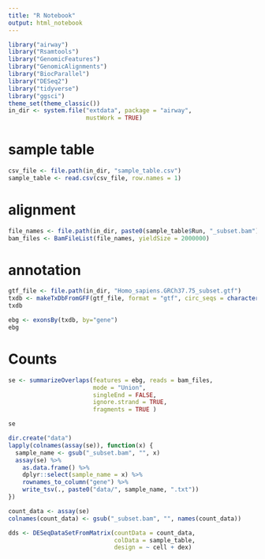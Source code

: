```yaml
---
title: "R Notebook"
output: html_notebook
---
```


```r
library("airway")
library("Rsamtools")
library("GenomicFeatures")
library("GenomicAlignments")
library("BiocParallel")
library("DESeq2")
library("tidyverse")
library("ggsci")
theme_set(theme_classic())
in_dir <- system.file("extdata", package = "airway",
                      mustWork = TRUE)
```

# sample table
```r
csv_file <- file.path(in_dir, "sample_table.csv")
sample_table <- read.csv(csv_file, row.names = 1)
```

# alignment
```r
file_names <- file.path(in_dir, paste0(sample_table$Run, "_subset.bam"))
bam_files <- BamFileList(file_names, yieldSize = 2000000)
```

# annotation
```r
gtf_file <- file.path(in_dir, "Homo_sapiens.GRCh37.75_subset.gtf")
txdb <- makeTxDbFromGFF(gtf_file, format = "gtf", circ_seqs = character())
txdb
```

```r
ebg <- exonsBy(txdb, by="gene")
ebg
```

# Counts
```r
se <- summarizeOverlaps(features = ebg, reads = bam_files,
                        mode = "Union",
                        singleEnd = FALSE,
                        ignore.strand = TRUE,
                        fragments = TRUE )

se
```



```r
dir.create("data")
lapply(colnames(assay(se)), function(x) {
  sample_name <- gsub("_subset.bam", "", x)
  assay(se) %>%
    as.data.frame() %>%
    dplyr::select(sample_name = x) %>% 
    rownames_to_column("gene") %>%
    write_tsv(., paste0("data/", sample_name, ".txt"))
})
```

```r
count_data <- assay(se)
colnames(count_data) <- gsub("_subset.bam", "", names(count_data))

dds <- DESeqDataSetFromMatrix(countData = count_data,
                              colData = sample_table,
                              design = ~ cell + dex)
```

